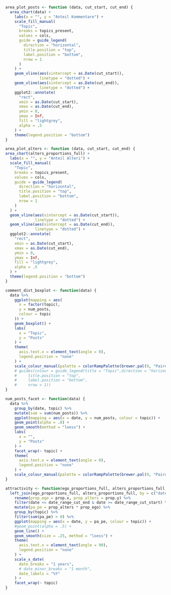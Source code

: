 ```r
area_plot_posts <- function (data, cut_start, cut_end) {
  area_chart(data) +
    labs(x = "", y = "Anteil Kommentare") +
    scale_fill_manual(
      "Topic",
      breaks = topics_present,
      values = cols,
      guide = guide_legend(
        direction = "horizontal",
        title.position = "top",
        label.position = "bottom",
        nrow = 1
      )
    ) +
    geom_vline(aes(xintercept = as.Date(cut_start)),
               linetype = "dotted") +
    geom_vline(aes(xintercept = as.Date(cut_end)),
               linetype = "dotted") +
    ggplot2::annotate(
      "rect",
      xmin = as.Date(cut_start),
      xmax = as.Date(cut_end),
      ymin = 0,
      ymax = Inf,
      fill = "lightgrey",
      alpha = .5
    ) +
    theme(legend.position = "bottom")
}

area_plot_alters <- function (data, cut_start, cut_end) {
area_chart(alters_proportions_full) +
  labs(x = "", y = "Anteil Alteri") +
  scale_fill_manual(
    "Topic",
    breaks = topics_present,
    values = cols,
    guide = guide_legend(
      direction = "horizontal",
      title.position = "top",
      label.position = "bottom",
      nrow = 1
    )
  ) +
  geom_vline(aes(xintercept = as.Date(cut_start)),
             linetype = "dotted") +
  geom_vline(aes(xintercept = as.Date(cut_end)),
             linetype = "dotted") +
  ggplot2::annotate(
    "rect",
    xmin = as.Date(cut_start),
    xmax = as.Date(cut_end),
    ymin = 0,
    ymax = Inf,
    fill = "lightgrey",
    alpha = .5
  ) +
  theme(legend.position = "bottom")
}

comment_dist_boxplot <- function(data) {
  data %>%
    ggplot(mapping = aes(
      x = factor(topic),
      y = num_posts,
      colour = topic
    )) +
    geom_boxplot() + 
    labs(
      x = "Topic",
      y = "Posts"
    ) +
    theme(
      axis.text.x = element_text(angle = 0),
      legend.position = "none"
    ) +
    scale_colour_manual(palette = colorRampPalette(brewer.pal(9, "Paired"))) # +
    # guides(colour = guide_legend(title = "Topic",direction = "horizontal",
    #     title.position = "top",
    #     label.position = "bottom",
    #     nrow = 1))
}

num_posts_facet <- function(data) {
  data %>%
    group_by(date, topic) %>%
    mutate(sum = sum(num_posts)) %>%
    ggplot(mapping = aes(x = date, y = num_posts, colour = topic)) +
    geom_point(alpha = .8) +
    geom_smooth(method = "loess") +
    labs(
      x = "",
      y = "Posts"
    ) +
    facet_wrap(~ topic) +
    theme(
      axis.text.x = element_text(angle = 0),
      legend.position = "none"
    ) +
    scale_colour_manual(palette = colorRampPalette(brewer.pal(9, "Paired")))
}

attractivity <- function(ego_proportions_full, alters_proportions_full, date_range_cut_end, date_range_cut_start) {
  left_join(ego_proportions_full, alters_proportions_full, by = c("date", "topic")) %>%
    rename(prop_ego = prop.x, prop_alters = prop.y) %>%
    filter(date <= date_range_cut_end & date >= date_range_cut_start) %>% 
    mutate(pa_pe = prop_alters * prop_ego) %>%
    group_by(topic) %>%
    filter(sum(pa_pe) > 0) %>% 
    ggplot(mapping = aes(x = date, y = pa_pe, colour = topic)) +
    #geom_point(alpha = .5) +
    geom_line() +
    geom_smooth(size = .25, method = "loess") +
    theme(
      axis.text.x = element_text(angle = 90),
      legend.position = "none"
    ) +
    scale_x_date(
      date_breaks = "1 years",
      # date_minor_breaks = "1 month",
      date_labels = "%Y"
    ) +
    facet_wrap(~ topic)
} 
```

